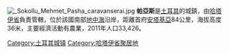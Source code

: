 [[Image:__Sokollu_Mehmet_Pasha_caravanserai.jpg|thumb]]	
'''帕亞斯'''是[[土耳其|土耳其]]的城鎮，由[[哈塔伊省|哈塔伊省]]負責管轄，位於該國南部[[地中海|地中海]]沿岸，距離首府[[安塔基亞|安塔基亞]]84公里，海拔高度36米，主要經濟活動有農業，2011年人口33,426。

{{Turkey-geo-stub}}
[[Category:土耳其城镇|Category:土耳其城镇]]
[[Category:哈塔伊省聚居地|Category:哈塔伊省聚居地]]